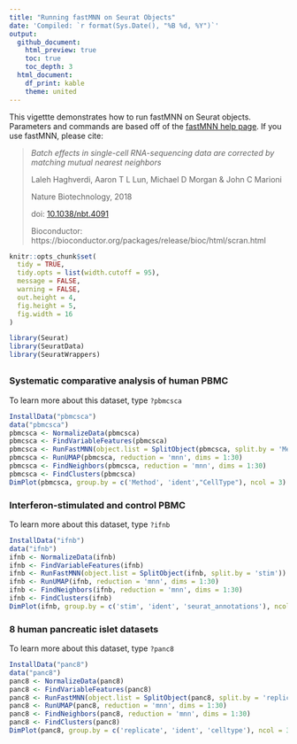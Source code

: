 ```yaml
---
title: "Running fastMNN on Seurat Objects"
date: 'Compiled: `r format(Sys.Date(), "%B %d, %Y")`'
output: 
  github_document:
    html_preview: true
    toc: true
    toc_depth: 3
  html_document:
    df_print: kable
    theme: united
---
```


This vigettte demonstrates how to run fastMNN on Seurat objects. Parameters and commands are based off of the [fastMNN help page](https://rdrr.io/github/LTLA/batchelor/man/fastMNN.html). If you use fastMNN, please cite:

> *Batch effects in single-cell RNA-sequencing data are corrected by matching mutual nearest neighbors*
>
> Laleh Haghverdi, Aaron T L Lun, Michael D Morgan & John C Marioni
>
> Nature Biotechnology, 2018
>
> doi: [10.1038/nbt.4091](https://doi.org/10.1038/nbt.4091)
>
> Bioconductor: https://bioconductor.org/packages/release/bioc/html/scran.html

```r
knitr::opts_chunk$set(
  tidy = TRUE,
  tidy.opts = list(width.cutoff = 95),
  message = FALSE,
  warning = FALSE,
  out.height = 4,
  fig.height = 5,
  fig.width = 16
)
```

```r
library(Seurat)
library(SeuratData)
library(SeuratWrappers)
```

## {.tabset .tabset-pills}

### Systematic comparative analysis of human PBMC

To learn more about this dataset, type `?pbmcsca` 

```r
InstallData("pbmcsca")
data("pbmcsca")
pbmcsca <- NormalizeData(pbmcsca)
pbmcsca <- FindVariableFeatures(pbmcsca)
pbmcsca <- RunFastMNN(object.list = SplitObject(pbmcsca, split.by = 'Method'))
pbmcsca <- RunUMAP(pbmcsca, reduction = 'mnn', dims = 1:30)
pbmcsca <- FindNeighbors(pbmcsca, reduction = 'mnn', dims = 1:30)
pbmcsca <- FindClusters(pbmcsca)
DimPlot(pbmcsca, group.by = c('Method', 'ident',"CellType"), ncol = 3)
```

### Interferon-stimulated and control PBMC

To learn more about this dataset, type `?ifnb` 

```r
InstallData("ifnb")
data("ifnb")
ifnb <- NormalizeData(ifnb)
ifnb <- FindVariableFeatures(ifnb)
ifnb <- RunFastMNN(object.list = SplitObject(ifnb, split.by = 'stim'))
ifnb <- RunUMAP(ifnb, reduction = 'mnn', dims = 1:30)
ifnb <- FindNeighbors(ifnb, reduction = 'mnn', dims = 1:30)
ifnb <- FindClusters(ifnb)
DimPlot(ifnb, group.by = c('stim', 'ident', 'seurat_annotations'), ncol = 3)
```

### 8 human pancreatic islet datasets

To learn more about this dataset, type `?panc8` 

```r
InstallData("panc8")
data("panc8")
panc8 <- NormalizeData(panc8)
panc8 <- FindVariableFeatures(panc8)
panc8 <- RunFastMNN(object.list = SplitObject(panc8, split.by = 'replicate'))
panc8 <- RunUMAP(panc8, reduction = 'mnn', dims = 1:30)
panc8 <- FindNeighbors(panc8, reduction = 'mnn', dims = 1:30)
panc8 <- FindClusters(panc8)
DimPlot(panc8, group.by = c('replicate', 'ident', 'celltype'), ncol = 3) 
```
